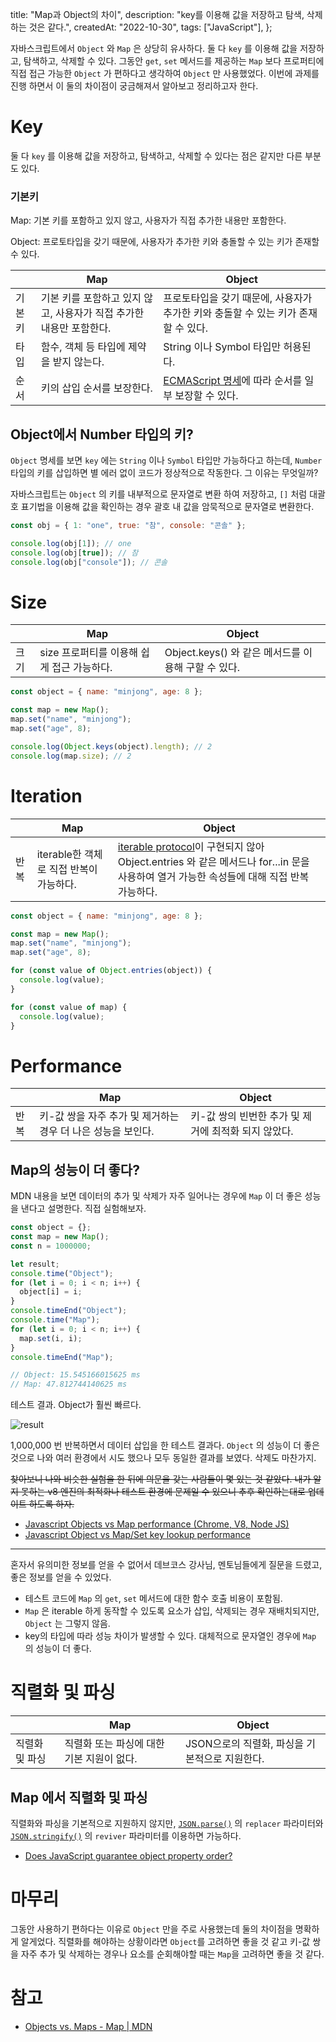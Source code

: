   title: "Map과 Object의 차이",
  description: "key를 이용해 값을 저장하고 탐색, 삭제하는 것은 같다.",
  createdAt: "2022-10-30",
  tags: ["JavaScript"],
};


자바스크립트에서 `Object` 와 `Map` 은 상당히 유사하다. 둘 다 `key` 를 이용해 값을 저장하고, 탐색하고, 삭제할 수 있다. 그동안 `get`, `set` 메서드를 제공하는 `Map` 보다 프로퍼티에 직접 접근 가능한 `Object` 가 편하다고 생각하여 `Object` 만 사용했었다. 이번에 과제를 진행 하면서 이 둘의 차이점이 궁금해져서 알아보고 정리하고자 한다.

# **Key**

둘 다 `key` 를 이용해 값을 저장하고, 탐색하고, 삭제할 수 있다는 점은 같지만 다른 부분도 있다.

### 기본키

Map: 기본 키를 포함하고 있지 않고, 사용자가 직접 추가한 내용만 포함한다.

Object: 프로토타입을 갖기 때문에, 사용자가 추가한 키와 충돌할 수 있는 키가 존재할 수 있다.

|  | Map | Object |
| --- | --- | --- |
| 기본키 | 기본 키를 포함하고 있지 않고, 사용자가 직접 추가한 내용만 포함한다. | 프로토타입을 갖기 때문에, 사용자가 추가한 키와 충돌할 수 있는 키가 존재할 수 있다. |
| 타입 | 함수, 객체 등 타입에 제약을 받지 않는다. | String 이나 Symbol 타입만 허용된다. |
| 순서 | 키의 삽입 순서를 보장한다. | [ECMAScript 명세](https://tc39.es/ecma262/#sec-ordinaryownpropertykeys%EC%97%90)에 따라 순서를 일부 보장할 수 있다. |

## **Object에서 Number 타입의 키?**

`Object` 명세를 보면 `key` 에는 `String` 이나 `Symbol` 타입만 가능하다고 하는데, `Number` 타입의 키를 삽입하면 별 에러 없이 코드가 정상적으로 작동한다. 그 이유는 무엇일까?

자바스크립트는 `Object` 의 키를 내부적으로 문자열로 변환 하여 저장하고, `[]` 처럼 대괄호 표기법을 이용해 값을 확인하는 경우 괄호 내 값을 암묵적으로 문자열로 변환한다.

```jsx
const obj = { 1: "one", true: "참", console: "콘솔" };

console.log(obj[1]); // one
console.log(obj[true]); // 참
console.log(obj["console"]); // 콘솔
```

# **Size**

|  | Map | Object |
| --- | --- | --- |
| 크기 | size 프로퍼티를 이용해 쉽게 접근 가능하다. | Object.keys() 와 같은 메서드를 이용해 구할 수 있다. |

```jsx
const object = { name: "minjong", age: 8 };

const map = new Map();
map.set("name", "minjong");
map.set("age", 8);

console.log(Object.keys(object).length); // 2
console.log(map.size); // 2
```

# **Iteration**

|  | Map | Object |
| --- | --- | --- |
| 반복 | iterable한 객체로 직접 반복이 가능하다. | [iterable protocol](https://developer.mozilla.org/en-US/docs/Web/JavaScript/Reference/Iteration_protocols#the_iterable_protocol)이 구현되지 않아 Object.entries 와 같은 메서드나 for...in 문을 사용하여 열거 가능한 속성들에 대해 직접 반복 가능하다. |

```jsx
const object = { name: "minjong", age: 8 };

const map = new Map();
map.set("name", "minjong");
map.set("age", 8);

for (const value of Object.entries(object)) {
  console.log(value);
}

for (const value of map) {
  console.log(value);
}
```

# **Performance**

|  | Map | Object |
| --- | --- | --- |
| 반복 | 키-값 쌍을 자주 추가 및 제거하는 경우 더 나은 성능을 보인다. | 키-값 쌍의 빈번한 추가 및 제거에 최적화 되지 않았다. |

## **Map의 성능이 더 좋다?**

MDN 내용을 보면 데이터의 추가 및 삭제가 자주 일어나는 경우에 `Map` 이 더 좋은 성능을 낸다고 설명한다. 직접 실험해보자.

```jsx
const object = {};
const map = new Map();
const n = 1000000;

let result;
console.time("Object");
for (let i = 0; i < n; i++) {
  object[i] = i;
}
console.timeEnd("Object");
console.time("Map");
for (let i = 0; i < n; i++) {
  map.set(i, i);
}
console.timeEnd("Map");

// Object: 15.545166015625 ms
// Map: 47.812744140625 ms
```

테스트 결과. Object가 훨씬 빠르다.

![result](result.png)

1,000,000 번 반복하면서 데이터 삽입을 한 테스트 결과다. `Object` 의 성능이 더 좋은 것으로 나와 여러 환경에서 시도 했으나 모두 동일한 결과를 보였다. 삭제도 마찬가지.

~~찾아보니 나와 비슷한 실험을 한 뒤에 의문을 갖는 사람들이 몇 있는 것 같았다. 내가 알지 못하는 v8 엔진의 최적화나 테스트 환경에 문제일 수 있으니 추후 확인하는대로 업데이트 하도록 하자.~~

- [Javascript Objects vs Map performance (Chrome, V8, Node JS)](https://stackoverflow.com/questions/32886522/javascript-objects-vs-map-performance-chrome-v8-node-js)
- [Javascript Object vs Map/Set key lookup performance](https://stackoverflow.com/questions/66931535/javascript-object-vs-map-set-key-lookup-performance)

---

혼자서 유의미한 정보를 얻을 수 없어서 데브코스 강사님, 멘토님들에게 질문을 드렸고, 좋은 정보를 얻을 수 있었다.

- 테스트 코드에 `Map` 의 `get`, `set` 메서드에 대한 함수 호출 비용이 포함됨.
- `Map` 은 iterable 하게 동작할 수 있도록 요소가 삽입, 삭제되는 경우 재배치되지만, `Object` 는 그렇지 않음.
- key의 타입에 따라 성능 차이가 발생할 수 있다. 대체적으로 문자열인 경우에 `Map` 의 성능이 더 좋다.

# **직렬화 및 파싱**

|  | Map | Object |
| --- | --- | --- |
| 직렬화 및 파싱 | 직렬화 또는 파싱에 대한 기본 지원이 없다. | JSON으로의 직렬화, 파싱을 기본적으로 지원한다. |

## **Map 에서 직렬화 및 파싱**

직렬화와 파싱을 기본적으로 지원하지 않지만, [`JSON.parse()`](https://www.notion.so/b110ffc4f30f4792820bd895191a52f1?pvs=21) 의 `replacer` 파라미터와 [`JSON.stringify()`](https://developer.mozilla.org/ko/docs/Web/JavaScript/Reference/Global_Objects/JSON/stringify) 의 `reviver` 파라미터를 이용하면 가능하다.

- [Does JavaScript guarantee object property order?](https://stackoverflow.com/questions/5525795/does-javascript-guarantee-object-property-order/38218582#38218582)

# **마무리**

그동안 사용하기 편하다는 이유로 `Object` 만을 주로 사용했는데 둘의 차이점을 명확하게 알게었다. 직렬화를 해야하는 상황이라면 `Object`를 고려하면 좋을 것 같고 키-값 쌍을 자주 추가 및 삭제하는 경우나 요소를 순회해야할 때는 `Map`을 고려하면 좋을 것 같다.

# **참고**

- [Objects vs. Maps - Map | MDN](https://developer.mozilla.org/en-US/docs/Web/JavaScript/Reference/Global_Objects/Map#objects_vs._maps)